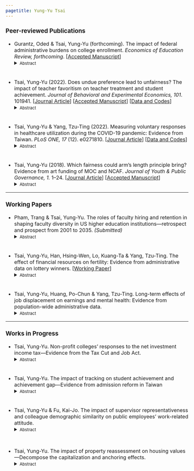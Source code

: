 ```yaml
---
pagetitle: Yung-Yu Tsai
---
```


<link rel="stylesheet" href="styles.css" type="text/css">
<style>
  body{
  font-size: 12pt;
}
</style>

### Peer-reviewed Publications

* Gurantz, Oded & Tsai, Yung-Yu (forthcoming). The impact of federal administrative burdens on college enrollment. _Economics of Education Review, forthcoming_. [<a href = "https://www.edworkingpapers.com/index.php/ai23-800" target="_blank">Accepted Manuscript</a>]
<details> <summary><font size=2>Abstract</font size></summary>
> <div style="line-height:100%;"><font size=2> Government programs impose eligibility requirements to balance the goals of improving welfare while minimizing waste. We study the impact of eligibility monitoring in the context of Federal Application for Federal Student Aid (FAFSA) submissions, where students may be subject to "verification" requirements that require them to confirm the accuracy of the data. Using a matching on observables design we do not find that students flagged for verification are less likely to enroll in college, which contrasts prior research. Verification reduces grant aid received but average changes are small, raising questions about the benefits of this administrative process. </font size></div>
</details>

<div style="line-height:50%;"><br></div>

* Tsai, Yung-Yu (2022). Does undue preference lead to unfairness? The impact of teacher favoritism on teacher treatment and student achievement. _Journal of Behavioral and Experimental Economics, 101_. 101941. [<a href = "https://doi.org/10.1016/j.socec.2022.101941" target="_blank">Journal Article</a>] [<a href = "papers/teacehr_favortism.pdf" target="_blank">Accepted Manuscript</a>] [<a href = "https://github.com/yungyutsai/teacher_favoritism" target="_blank">Data and Codes</a>] 
<details> <summary><font size=2>Abstract</font size></summary>
> <div style="line-height:100%;"><font size=2> This study investigates the impact of teacher favoritism (i.e., systematically favoring students of a specific gender, ethnicity, or high previous class ranking) on teacher treatment and student achievement. Based on the practice of random class grouping within schools, a school fixed effect model is used to estimate the causal effect of teacher favoritism. The results suggest that teacher favoritism toward students with a higher previous class rank increases the likelihood of these students consulting with their teacher on academic, emotional, and friendship issues. Also, female students are more likely to discuss friendships and emotional matters with pro-female teachers. However, the evidence of teacher favoritism's impact on student achievement is relatively weak. </font size></div>
</details>

<div style="line-height:50%;"><br></div>

* Tsai, Yung-Yu & Yang, Tzu-Ting (2022). Measuring voluntary responses in healthcare utilization during the COVID-19 pandemic: Evidence from Taiwan. _PLoS ONE, 17_ (12). e0271810. [<a href = "https://doi.org/10.1371/journal.pone.0271810" target="_blank">Journal Article</a>] [<a href = "https://github.com/yungyutsai/Taiwan_COVID19_Healthcare_Utilization" target="_blank">Data and Codes</a>]
<details> <summary><font size=2>Abstract</font size></summary>
> <div style="line-height:100%;"><font size=2> Healthcare has been one of the most affected sectors during the coronavirus disease 2019 (COVID-19) pandemic. The utilization of related services for non-COVID-19 diseases fell dramatically following the point at which the virus broke out; however, little is known about whether this observed decline in healthcare use was due to voluntary behaviors or enforced measures. This paper quantifies the spontaneous change in healthcare utilization during the pandemic. We utilize a county-by-week-level dataset from Taiwan’s National Health Insurance (NHI) record, covering the entire Taiwanese population, and a difference-in-differences design. Our results indicate that even if there were no human mobility restrictions or supply-side constraints, people voluntarily reduced their demand for healthcare, due to fears of contagion, or COVID-related precautionary behaviors. We find that the number of outpatient visits (inpatient admissions) decreased by 19% (10%) during the pandemic period (February to May 2020). Furthermore, the demand response of healthcare for Influenza-like illness (ILI) was much greater and more persistent than for non-ILI, thereby suggesting that the substantial decline in accessing healthcare was induced by positive public health externality of prevention measures for COVID-19. Finally, we find that the demand for healthcare services did not get back to the pre-pandemic baseline, even when there were no local coronavirus cases for 253 consecutive days (mid-April to December 2020) in Taiwan. </font size></div>
</details>

<div style="line-height:50%;"><br></div>

* Tsai, Yung-Yu (2018). Which fairness could arm's length principle bring? Evidence from art funding of MOC and NCAF. _Journal of Youth \& Public Governance, 1._ 1--24. [<a href = "https://drive.google.com/file/d/1EzRdrrql6QZP4a7Nfm0JBLwY3_PksYw8/view" target="_blank">Journal Article</a>] [<a href = "papers/art_funding.pdf" target="_blank">Accepted Manuscript</a>]
<details> <summary><font size=2>Abstract</font size></summary>
> <div style="line-height:100%;"><font size=2> The arm’s length principle implies that intermediary cultural organization performs better on art funding allocation than the government or politicians. This paper uses data from the art funding list from 2015 to 2017 in Taiwan to examine whether The National Culture and Arts Foundation (NCAF, an intermediary cultural organization) distributes funding fairer than The Ministry of Culture (MOC). There are three different concepts of fairness: equity, equality, and need (distributing funding to those who need it). The result of this paper shows MOC and NCAF have no significant difference in equity, but NCAF indeed performs better on equality and need than MOC, although the effect isn’t as strong as we thought. Based on these findings, this paper suggests that the arm’s length principle really works, and it’s necessary for MOC to collaborate with NCAF. However, it’s also important to improve the fairness of art funding allocation in the future. </font size></div>
</details>

------

### Working Papers

* Pham, Trang & Tsai, Yung-Yu. The roles of faculty hiring and retention in shaping faculty diversity in US higher education institutions---retrospect and prospect from 2001 to 2035. _(Submitted)_
<details> <summary><font size=2>Abstract</font size></summary>
> <div style="line-height:100%;"><font size=2> US higher education is witnessing rapid changes in the racial demographics of student and faculty populations. While racial representation on American campuses is increasing, faculty diversity lags behind student diversity regarding race and ethnicity. Using data from the Integrated Postsecondary Education Data System (IPEDS) from 2001 to 2021, this study captures the racial dynamics of student and faculty populations in different higher education institution types. The paper, then, applies the concept of stock-and-flow to study the contributions of diversity inflow (faculty hiring) and diversity outflow (faculty turnover) on faculty diversity stock. Five simulations are constructed to predict faculty diversity changes and future trends sector-wide. Our policy recommendation calls for balanced efforts in both the retention and hiring of faculty to diversify the faculty workforce. </font size></div>
</details>

<div style="line-height:50%;"><br></div>

* Tsai, Yung-Yu, Han, Hsing-Wen, Lo, Kuang-Ta & Yang, Tzu-Ting. The effect of financial resources on fertility: Evidence from administrative data on lottery winners. [<a href = "https://ssrn.com/abstract=4300448" target="_blank">Working Paper</a>]
<details> <summary><font size=2>Abstract</font size></summary>
> <div style="line-height:100%;"><font size=2> This paper utilizes wealth shocks from winning lottery prizes to examine the effect of financial resources on fertility. Using administrative data on Taiwanese lottery winners and a difference-in-differences design, we compare the trend in fertility between households receiving lottery prizes of more than 1 million NT\$ (33,000 US\$) with those winning less than 10,000 NT\$ (330 US\$). The results show that the receipt of a big lottery prize significantly increases fertility, and effects are driven by households with less financial resources. Moreover, big lottery wins mainly trigger childless households to have children and induce people to get married earlier. </font size></div>
</details>

<div style="line-height:50%;"><br></div>

* Tsai, Yung-Yu, Huang, Po-Chun & Yang, Tzu-Ting. Long-term effects of job displacement on earnings and mental health: Evidence from population-wide administrative data.
<details> <summary><font size=2>Abstract</font size></summary>
> <div style="line-height:100%;"><font size=2> Utilizing administrative data encompassing the entire population of Taiwan, in this research note we investigate the long-term effects of job displacement on earnings and mental health. Focusing on job loss resulting from mass layoffs, our estimates suggest displaced workers experienced a 40\% decline in employment rates and a 67\% earning loss in the year following a layoff. Even after ten years, employment and earnings do not fully recover. Displaced workers also experience long-term deterioration in mental health, particularly related to stress, with a 16\% increase in cumulative outpatient visits for mental health issues and a 57\% increase in cumulative medical costs for mental illness in the decade post-displacement. The negative impact on mental health is more pronounced among workers with lower earnings, men, and older individuals. </font size></div>
</details>

------

### Works in Progress

* Tsai, Yung-Yu. Non-profit colleges' responses to the net investment income tax---Evidence from the Tax Cut and Job Act.
<details> <summary><font size=2>Abstract</font size></summary>
> <div style="line-height:100%;"><font size=2> A select few non-profit colleges in the US have managed enormous endowments that annually generate considerable capital gains, which were historically exempted from taxation. In the 2017 Tax Cut and Job Act, the government imposed a new net investment income tax on large and wealthy non-profit colleges. The policy aims to improve tax equity and wealth distribution across higher education institutions. However, as the policy has a tax threshold based on student population, this paper finds that colleges manipulate student enrollment to avoid the tax. Furthermore, the response leads to decreased educational opportunities for students of color.  Besides, colleges subject to the tax respond to the tax cost by reducing their spending on on-campus auxiliary facilities. This paper finds that the fiscal responses of colleges further reduce the college enrollment of students of color and those eligible for federal loans. The result implies that the net investment income tax aiming to improve tax equity might unintended impede equity in access to higher education. </font size></div>
</details>

<div style="line-height:50%;"><br></div>

* Tsai, Yung-Yu. The impact of tracking on student achievement and achievement gap---Evidence from admission reform in Taiwan
<details> <summary><font size=2>Abstract</font size></summary>
> <div style="line-height:100%;"><font size=2> This study examines the impact of a Taiwanese upper secondary admission reform, which reduces the level of tracking without abandoning the general/vocational dual-track system. I utilize a difference-in-differences framework, comparing the difference of high school (exposed to the reform) and middle school (non-exposed to the reform) students before and after the reform. The results suggest that the reform raises the within-school student heterogeneity by around half the gap between full tracking and non-tracking system. Furthermore, the de-tracking reform leads to a 0.148 standard deviation drop in average student performance. The de-tracking policy yields an evenly negative impact throughout the whole distribution, implying that the efficiency gained from the tracking does not at the cost of equity. </font size></div>
</details>

<div style="line-height:50%;"><br></div>

* Tsai, Yung-Yu & Fu, Kai-Jo. The impact of supervisor representativeness and colleague demographic similarity on public employees' work-related attitude.
<details> <summary><font size=2>Abstract</font size></summary>
> <div style="line-height:100%;"><font size=2> Racial composition and diversity management in public sectors has long been an important topic in public management literature. Past research has confirmed that supervisor representativeness can benefit government employees, yet little attention has been paid to the well-being of supervisors and the consequences that neglecting that well-being may cause. Utilizing the federal employee surveys and the Federal Government’s human resources data, we apply the multilevel modeling (MLM) approach to examine the impact of management racial representativeness and colleague racial demographic similarities on public employees’ job satisfaction and turnover intention. We find that the impact of management representativeness is exerted primarily through the perceived diversity climate. A higher proportion of same-race colleagues also leads to better work-related attitudes. Co-worker relationships and perceived diversity climate both mediate the impacts. However, we find that while a higher proportion of same-race subordinates improves the satisfaction of supervisors who are the dominant racial group in their work unit, it negatively affects the supervisors who are not the dominant racial group in their work unit. Studies need to focus not only on how the representation of supervisors benefits subordinates but also, and indeed more so, on supervisor well-being. Based on these findings, we make recommendations for diversity management strategies in the public sector. </font size></div>
</details>

<div style="line-height:100%;"><br></div>


* Tsai, Yung-Yu. The impact of property reassessment on housing values---Decompose the capitalization and anchoring effects.
<details> <summary><font size=2>Abstract</font size></summary>
> <div style="line-height:100%;"><font size=2> A regular property reassessment, aiming to align assessed values with fair market prices, is an important tool for ensuring tax equity. However, the reassessment itself might unintentionally affect the housing market. This paper examines the impact of property reassessment on housing prices and discusses two mechanisms with opposite predicted directions: the capitalization effect (reassessment leads to drops in housing prices) and the anchoring effect (reassessment causes increases in housing prices). The paper utilizes county-wide reassessments over time in the state of Pennsylvania and employs a staggered difference-in-differences (DID) design to examine the causal effect of property reassessment. Additionally, the study uses both between- and within-county variations and combines DID with a two-stage least squares (2SLS) approach to decompose the two channels. The results suggest that the anchoring effect (positive) outweighs the capitalization effect (negative). On average, property reassessment increases housing values in counties. Furthermore, regions that were most underestimated in the pre-reform period experienced the most potent effect on boosting of housing values. The findings highlight that while property reassessment improves tax progressivity, it rewards wealthy individuals with more capital gains, which contradicts the goal of wealth equality. </font size></div>
</details>

<div style="line-height:50%;"><br></div>